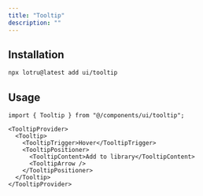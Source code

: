```yaml
---
title: "Tooltip"
description: ""
---
```


<ComponentPreview id="examples/tooltip-01" />

## Installation

```bash
npx lotru@latest add ui/tooltip
```

## Usage

```tsx
import { Tooltip } from "@/components/ui/tooltip";
```

```tsx
<TooltipProvider>
  <Tooltip>
    <TooltipTrigger>Hover</TooltipTrigger>
    <TooltipPositioner>
      <TooltipContent>Add to library</TooltipContent>
      <TooltipArrow />
    </TooltipPositioner>
  </Tooltip>
</TooltipProvider>
```
